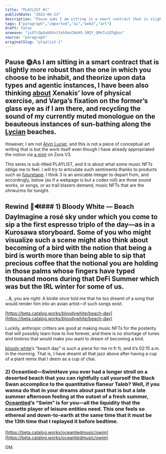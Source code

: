 ```yaml
---
title: "PLAYLIST #1"
publishDate: "2022-06-23"
description: "Pause 🌞As I am sitting in a smart contract that is slightly more robust than the one in which you choose to be inhabit, and theorize upon data types......"
tags: ["paragraph","imported","ai","web3","art"]
draft: false
arweave: "jxX7cQpGoUGVnt3xh3mzCWsHS-SM2Y_QMnTu3ZFgbzs"
source: "paragraph"
originalSlug: "playlist-1"
---
```


## Pause 🌞As I am sitting in a smart contract that is slightly more robust than the one in which you choose to be inhabit, and theorize upon data types and agentic instances, I have been also thinking [about](https://www.amazon.com/Conversations-Iannis-Xenakis-Various-Varga/dp/0571179592) Xenakis’ love of physical exercise, and Varga’s fixation on the former’s glass eye as if I am there, and recycling the sound of my currently muted monologue on the beauteous instances of sun-bathing along the [Lycian](https://media.istockphoto.com/photos/aereal-view-of-an-untouched-patara-beach-in-antalyaturkey-picture-id1282840953?k=20&m=1282840953&s=612x612&w=0&h=0LTQpld76AMoroT5CDca4zID2BY1bxUDY02xR61zAJk=) beaches.

However, I am not [Alvin Lucier](https://www.documenta14.de/en/artists/5877/alvin-lucier), and this is not a piece of conceptual art writing that is but the work itself even though I have already appropriated the notion via [a mint](https://zora.co/collections/zora/17419) on Zora V3.

This seres is sub-titled PLAYLIST, and it is about what some music NFTs oblige me to feel. I will try to articulate such sentiments thanks to products such as [futuretape](https://futuretape.xyz/). I think 3 is an amicable integer to depart from, and accordingly, below (as if a webpage is but a codex roll) are three sound works, or songs, or as trail blazers demand, music NFTs that are the ohrwurms for tonight.

## Rewind 🌴🔊### 1) Bloody White — Beach DayImagine a rosé sky under which you come to sip a the first espresso triplo of the day—as in a Kurosawa storyboard. Some of you who might visualize such a scene might also think about becoming of a bird with the notion that being a bird is worth more than being able to sip that precious coffee that the notional you are holding in those palms whose fingers have typed thousand moons during that DeFi Summer which was but the IRL winter for some of us.

…&, you are right: A birdie once told me that he too dreamt of a song that would render him into an avian artist—if such songs exist.

[https://beta.catalog.works/bloodywhite/beach-day](https://beta.catalog.works/bloodywhite/beach-day)

Luckily, anthropic critters are good at making music NFTs for the posterity that will possibly learn how to live forever, and there is no shortage of tunes and timbres that would make you want to dream of becoming a bird.

[bloody white](https://twitter.com/bloodywhxte)’s “beach day” is such a piece for me rn fr fr, and it’s 02:15 a.m. in the morning. That is, I have dreamt all that jazz above after having a cup of a plant remix that I deem as a cup of chai.

### 2) Oceantied—SwimHave you ever had a longer stroll on a deserted beach that you can rightfully call yourself the Black Swan accomplice to the quantitative flaneur Taleb? Well, if you wanna do that in your dreams about past that is but a late summer afternoon feeling at the outset of a fresh summer, [Oceantied](https://twitter.com/oceantiedmusic)’s “Swim” is for you—all the liquidity that the cassette player of leisure entities need. This one feels so ethereal and down-to-earth at the same time that it must be the 13th time that I replayed it before bedtime.

[https://beta.catalog.works/oceantiedmusic/swim](https://beta.catalog.works/oceantiedmusic/swim)

GM.